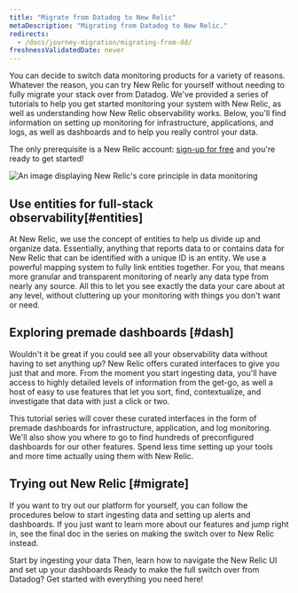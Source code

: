```yaml
---
title: "Migrate from Datadog to New Relic"
metaDescription: "Migrating from Datadog to New Relic."
redirects:
  - /docs/journey-migration/migrating-from-dd/
freshnessValidatedDate: never
---
```


You can decide to switch data monitoring products for a variety of reasons. Whatever the reason, you can try New Relic for yourself without needing to fully migrate your stack over from Datadog. We've provided a series of tutorials to help you get started monitoring your system with New Relic, as well as understanding how New Relic observability works. Below, you'll find information on setting up monitoring for infrastructure, applications, and logs, as well as dashboards and <InlinePopover type="alerts" /> to help you really control your data. 

The only prerequisite is a New Relic account: [sign-up for free](https://newrelic.com/signup) and you're ready to get started!

<img
    title="Our philosophy"
    alt="An image displaying New Relic's core principle in data monitoring"
    src={migrationOurPhilosophy}
/>

## Use entities for full-stack observability[#entities]

At New Relic, we use the concept of entities to help us divide up and organize data. Essentially, anything that reports data to or contains data for New Relic that can be identified with a unique ID is an entity. We use a powerful mapping system to fully link entities together. For you, that means more granular and transparent monitoring of nearly any data type from nearly any source. All this to let you see exactly the data your care about at any level, without cluttering up your monitoring with things you don't want or need.

## Exploring premade dashboards [#dash]

Wouldn't it be great if you could see all your observability data without having to set anything up? New Relic offers curated interfaces to give you just that and more. From the moment you start ingesting data, you'll have access to highly detailed levels of information from the get-go, as well a host of easy to use features that let you sort, find, contextualize, and investigate that data with just a click or two. 

This tutorial series will cover these curated interfaces in the form of premade dashboards for infrastructure, application, and log monitoring. We'll also show you where to go to find hundreds of preconfigured dashboards for our other features. Spend less time setting up your tools and more time actually using them with New Relic.

## Trying out New Relic [#migrate]

If you want to try out our platform for yourself, you can follow the procedures below to start ingesting data and setting up alerts and dashboards. If you just want to learn more about our features and jump right in, see the final doc in the series on making the switch over to New Relic instead.

<DocTiles numbered>
  <DocTile title='Start ingesting data' path="/docs/tutorial-dd-migration/installing-monitor/" label={{text: "Tutorial", color: "light-blue"}}>Start by ingesting your data</DocTile>
  <DocTile title='Create dashboards' number='4' path="/docs/journey-migration/migrating-dashboards/" label={{text: "Tutorial", color: "light-blue"}}>Then, learn how to navigate the New Relic UI and set up your dashboards</DocTile>
  <DocTile title='Making the switch' number='5' path="/docs/journey-migration/making-the-switch/" label={{text: "Guide", color: "orange"}}>Ready to make the full switch over from Datadog? Get started with everything you need here!</DocTile>
</DocTiles>
